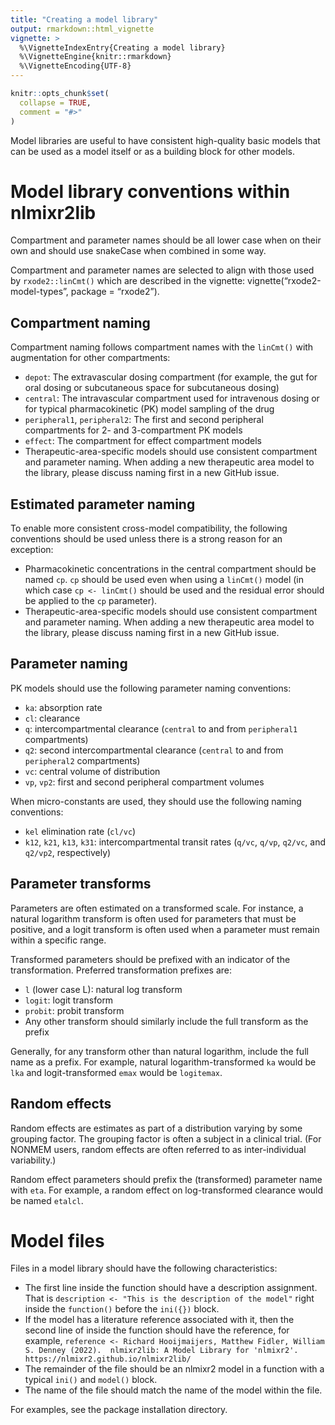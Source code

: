 ```yaml
---
title: "Creating a model library"
output: rmarkdown::html_vignette
vignette: >
  %\VignetteIndexEntry{Creating a model library}
  %\VignetteEngine{knitr::rmarkdown}
  %\VignetteEncoding{UTF-8}
---
```


```r
knitr::opts_chunk$set(
  collapse = TRUE,
  comment = "#>"
)
```

Model libraries are useful to have consistent high-quality basic models that can
be used as a model itself or as a building block for other models.

# Model library conventions within nlmixr2lib

Compartment and parameter names should be all lower case when on their own and
should use snakeCase when combined in some way.

Compartment and parameter names are selected to align with those used by
`rxode2::linCmt()` which are described in the vignette:
vignette("rxode2-model-types", package = "rxode2").

## Compartment naming

Compartment naming follows compartment names with the `linCmt()` with
augmentation for other compartments:

* `depot`: The extravascular dosing compartment (for example, the gut for oral
  dosing or subcutaneous space for subcutaneous dosing)
* `central`: The intravascular compartment used for intravenous dosing or for
  typical pharmacokinetic (PK) model sampling of the drug
* `peripheral1`, `peripheral2`: The first and second peripheral compartments for
  2- and 3-compartment PK models
* `effect`: The compartment for effect compartment models
* Therapeutic-area-specific models should use consistent compartment and
  parameter naming.  When adding a new therapeutic area model to the library,
  please discuss naming first in a new GitHub issue.

## Estimated parameter naming

To enable more consistent cross-model compatibility, the following conventions should be used unless there is a strong reason for an exception:

* Pharmacokinetic concentrations in the central compartment should be named
  `cp`.  `cp` should be used even when using a `linCmt()` model (in which case
  `cp <- linCmt()` should be used and the residual error should be applied to
  the `cp` parameter).
* Therapeutic-area-specific models should use consistent compartment and
  parameter naming.  When adding a new therapeutic area model to the library,
  please discuss naming first in a new GitHub issue.

## Parameter naming

PK models should use the following parameter naming conventions:

* `ka`: absorption rate
* `cl`: clearance
* `q`: intercompartmental clearance (`central` to and from `peripheral1`
  compartments)
* `q2`: second intercompartmental clearance (`central` to and from `peripheral2`
  compartments)
* `vc`: central volume of distribution
* `vp`, `vp2`: first and second peripheral compartment volumes

When micro-constants are used, they should use the following naming conventions:

* `kel` elimination rate (`cl/vc`)
* `k12`, `k21`, `k13`, `k31`: intercompartmental transit rates (`q/vc`, `q/vp`,
  `q2/vc`, and  `q2/vp2`, respectively)

## Parameter transforms

Parameters are often estimated on a transformed scale.  For instance, a natural
logarithm transform is often used for parameters that must be positive, and a
logit transform is often used when a parameter must remain within a specific
range.

Transformed parameters should be prefixed with an indicator of the
transformation.  Preferred transformation prefixes are:

* `l` (lower case L): natural log transform
* `logit`: logit transform
* `probit`: probit transform
* Any other transform should similarly include the full transform as the prefix

Generally, for any transform other than natural logarithm, include the full name
as a prefix.  For example, natural logarithm-transformed `ka` would be `lka` and
logit-transformed `emax` would be `logitemax`.

## Random effects

Random effects are estimates as part of a distribution varying by some grouping
factor.  The grouping factor is often a subject in a clinical trial.  (For
NONMEM users, random effects are often referred to as inter-individual
variability.)

Random effect parameters should prefix the (transformed) parameter name with
`eta`.  For example, a random effect on log-transformed clearance would be named
`etalcl`.

# Model files

Files in a model library should have the following characteristics:

* The first line inside the function should have a description
  assignment.  That is `description <- "This is the description of the model"`
  right inside the `function()` before the `ini({})` block.
* If the model has a literature reference associated with it, then the second
  line of inside the function should have the reference, for example,
  `reference <- Richard Hooijmaijers, Matthew Fidler, William S. Denney (2022).  nlmixr2lib: A Model Library for 'nlmixr2'.  https://nlmixr2.github.io/nlmixr2lib/`
* The remainder of the file should be an nlmixr2 model in a function with a
  typical `ini()` and `model()` block.
* The name of the file should match the name of the model within the file.

For examples, see the package installation directory.
